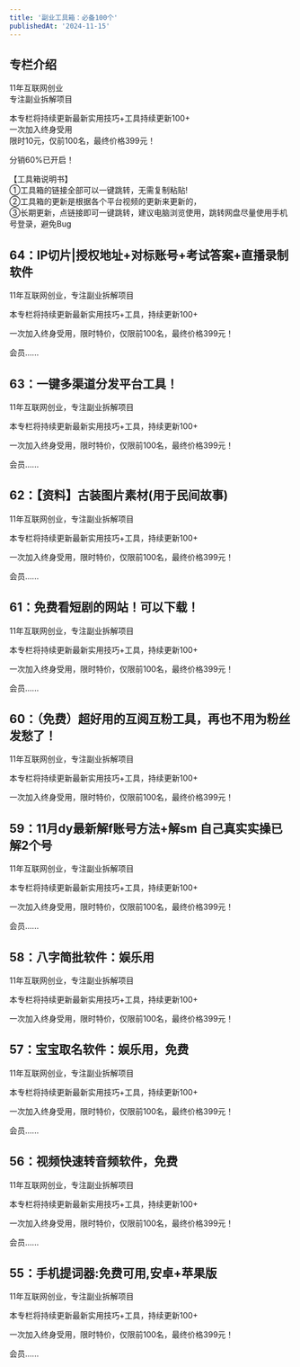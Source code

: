 ```yaml
---
title: '副业工具箱：必备100个'
publishedAt: '2024-11-15'
---
```


## 专栏介绍

11年互联网创业  
专注副业拆解项目  
  
本专栏将持续更新最新实用技巧+工具持续更新100+  
一次加入终身受用  
限时10元，仅前100名，最终价格399元！  
  
分销60%已开启！  
  
【工具箱说明书】  
①工具箱的链接全部可以一键跳转，无需复制粘贴!  
②工具箱的更新是根据各个平台视频的更新来更新的，  
③长期更新，点链接即可一键跳转，建议电脑浏览使用，跳转网盘尽量使用手机号登录，避免Bug

## 64：IP切片|授权地址+对标账号+考试答案+直播录制软件
11年互联网创业，专注副业拆解项目

本专栏将持续更新最新实用技巧+工具，持续更新100+

一次加入终身受用，限时特价，仅限前100名，最终价格399元！

会员......

## 63：一键多渠道分发平台工具！
11年互联网创业，专注副业拆解项目

本专栏将持续更新最新实用技巧+工具，持续更新100+

一次加入终身受用，限时特价，仅限前100名，最终价格399元！

会员......

## 62：【资料】古装图片素材(用于民间故事)
11年互联网创业，专注副业拆解项目

本专栏将持续更新最新实用技巧+工具，持续更新100+

一次加入终身受用，限时特价，仅限前100名，最终价格399元！

会员......

## 61：免费看短剧的网站！可以下载！
11年互联网创业，专注副业拆解项目

本专栏将持续更新最新实用技巧+工具，持续更新100+

一次加入终身受用，限时特价，仅限前100名，最终价格399元！

会员......

## 60：（免费）超好用的互阅互粉工具，再也不用为粉丝发愁了！
11年互联网创业，专注副业拆解项目

本专栏将持续更新最新实用技巧+工具，持续更新100+

一次加入终身受用，限时特价，仅限前100名，最终价格399元！

## 59：11月dy最新解f账号方法+解sm 自己真实实操已解2个号
11年互联网创业，专注副业拆解项目

本专栏将持续更新最新实用技巧+工具，持续更新100+

一次加入终身受用，限时特价，仅限前100名，最终价格399元！

会员......

## 58：八字简批软件：娱乐用
11年互联网创业，专注副业拆解项目

本专栏将持续更新最新实用技巧+工具，持续更新100+

一次加入终身受用，限时特价，仅限前100名，最终价格399元！

## 57：宝宝取名软件：娱乐用，免费
11年互联网创业，专注副业拆解项目

本专栏将持续更新最新实用技巧+工具，持续更新100+

一次加入终身受用，限时特价，仅限前100名，最终价格399元！

会员......

## 56：视频快速转音频软件，免费
11年互联网创业，专注副业拆解项目

本专栏将持续更新最新实用技巧+工具，持续更新100+

一次加入终身受用，限时特价，仅限前100名，最终价格399元！

会员......

## 55：手机提词器:免费可用,安卓+苹果版
11年互联网创业，专注副业拆解项目

本专栏将持续更新最新实用技巧+工具，持续更新100+

一次加入终身受用，限时特价，仅限前100名，最终价格399元！

会员......

